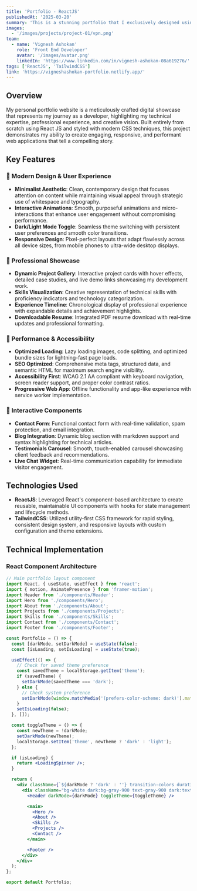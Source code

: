 ```yaml
---
title: 'Portfolio - ReactJS'
publishedAt: '2025-03-20'
summary: 'This is a stunning portfolio that I exclusively designed using React JS and CSS. This Project serves as a representation of my Experience Skills and my Details'
images:
  - '/images/projects/project-01/vpn.png'
team:
  - name: 'Vignesh Ashokan'
    role: 'Front End Developer'
    avatar: '/images/avatar.png'
    linkedIn: 'https://www.linkedin.com/in/vignesh-ashokan-08a619276/'
tags: ['ReactJS', 'TailwindCSS']
link: 'https://vigneshashokan-portfolio.netlify.app/'
---
```


## Overview

My personal portfolio website is a meticulously crafted digital showcase that represents my journey as a developer, highlighting my technical expertise, professional experience, and creative vision. Built entirely from scratch using React JS and styled with modern CSS techniques, this project demonstrates my ability to create engaging, responsive, and performant web applications that tell a compelling story.

## Key Features

### 🎨 Modern Design & User Experience

- **Minimalist Aesthetic**: Clean, contemporary design that focuses attention on content while maintaining visual appeal through strategic use of whitespace and typography.
- **Interactive Animations**: Smooth, purposeful animations and micro-interactions that enhance user engagement without compromising performance.
- **Dark/Light Mode Toggle**: Seamless theme switching with persistent user preferences and smooth color transitions.
- **Responsive Design**: Pixel-perfect layouts that adapt flawlessly across all device sizes, from mobile phones to ultra-wide desktop displays.

### 💼 Professional Showcase

- **Dynamic Project Gallery**: Interactive project cards with hover effects, detailed case studies, and live demo links showcasing my development work.
- **Skills Visualization**: Creative representation of technical skills with proficiency indicators and technology categorization.
- **Experience Timeline**: Chronological display of professional experience with expandable details and achievement highlights.
- **Downloadable Resume**: Integrated PDF resume download with real-time updates and professional formatting.

### 🚀 Performance & Accessibility

- **Optimized Loading**: Lazy loading images, code splitting, and optimized bundle sizes for lightning-fast page loads.
- **SEO Optimized**: Comprehensive meta tags, structured data, and semantic HTML for maximum search engine visibility.
- **Accessibility First**: WCAG 2.1 AA compliant with keyboard navigation, screen reader support, and proper color contrast ratios.
- **Progressive Web App**: Offline functionality and app-like experience with service worker implementation.

### 📱 Interactive Components

- **Contact Form**: Functional contact form with real-time validation, spam protection, and email integration.
- **Blog Integration**: Dynamic blog section with markdown support and syntax highlighting for technical articles.
- **Testimonials Carousel**: Smooth, touch-enabled carousel showcasing client feedback and recommendations.
- **Live Chat Widget**: Real-time communication capability for immediate visitor engagement.

## Technologies Used

- **ReactJS**: Leveraged React's component-based architecture to create reusable, maintainable UI components with hooks for state management and lifecycle methods.
- **TailwindCSS**: Utilized utility-first CSS framework for rapid styling, consistent design system, and responsive layouts with custom configuration and theme extensions.

## Technical Implementation

### React Component Architecture

```jsx
// Main portfolio layout component
import React, { useState, useEffect } from 'react';
import { motion, AnimatePresence } from 'framer-motion';
import Header from './components/Header';
import Hero from './components/Hero';
import About from './components/About';
import Projects from './components/Projects';
import Skills from './components/Skills';
import Contact from './components/Contact';
import Footer from './components/Footer';

const Portfolio = () => {
  const [darkMode, setDarkMode] = useState(false);
  const [isLoading, setIsLoading] = useState(true);

  useEffect(() => {
    // Check for saved theme preference
    const savedTheme = localStorage.getItem('theme');
    if (savedTheme) {
      setDarkMode(savedTheme === 'dark');
    } else {
      // Check system preference
      setDarkMode(window.matchMedia('(prefers-color-scheme: dark)').matches);
    }
    setIsLoading(false);
  }, []);

  const toggleTheme = () => {
    const newTheme = !darkMode;
    setDarkMode(newTheme);
    localStorage.setItem('theme', newTheme ? 'dark' : 'light');
  };

  if (isLoading) {
    return <LoadingSpinner />;
  }

  return (
    <div className={`${darkMode ? 'dark' : ''} transition-colors duration-300`}>
      <div className="bg-white dark:bg-gray-900 text-gray-900 dark:text-white min-h-screen">
        <Header darkMode={darkMode} toggleTheme={toggleTheme} />

        <main>
          <Hero />
          <About />
          <Skills />
          <Projects />
          <Contact />
        </main>

        <Footer />
      </div>
    </div>
  );
};

export default Portfolio;
```
